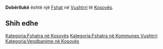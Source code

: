 {{Fshat në Kosovës
 | Emri                = Dobërllukë
| sqi_N_name = Dobërllukë
| sqi_N_FULL_NAME_RO = Dobërllukë
| sqi_N_FULL_NAME_ND_RO = Doberlluke
| sqi_N_SORT_NAME_RG = DOBERLLUKE
| sqi_N_FULL_NAME_RG = Dobërllukë
| sqi_N_FULL_NAME_ND_RG = Doberlluke
| sqi_V_name = Dobrilluk
| sqi_V_FULL_NAME_RO = Dobrilluk Dobrëlluk Dobrilluc
| sqi_V_FULL_NAME_ND_RO = Dobrilluk Dobrelluk Dobrilluc
| sqi_V_SORT_NAME_RG = DOBRILLUK DOBRELLUK DOBRILLUC
| sqi_V_FULL_NAME_RG = Dobrilluk Dobrëlluk Dobrilluc
| sqi_V_FULL_NAME_ND_RG = Dobrilluk Dobrelluk Dobrilluc
| srp_N_name = Dobra Luka
| srp_N_FULL_NAME_RO = Dobra Luka
| srp_N_FULL_NAME_ND_RO = Dobra Luka
| srp_N_SORT_NAME_RG = DOBRALUKA
| srp_N_FULL_NAME_RG = Dobra Luka
| srp_N_FULL_NAME_ND_RG = Dobra Luka
| srp_NS_name = Добра Лука
| srp_NS_FULL_NAME_RO = Добра Лука
| srp_NS_FULL_NAME_ND_RO = Добра Лука
| srp_NS_SORT_NAME_RG = ДОБРАЛУКА
| srp_NS_FULL_NAME_RG = Добра Лука
| srp_NS_FULL_NAME_ND_RG = Добра Лука

 | Emri (Rasa dhanore) = 
 | Figura              = 
 | Shteti              = Kosovo
 | Komuna              = Vushtrri
 | Kodi postar         = 
 | Sipërfaqja          = 

 | Popullsia           = 

 | Regj. i popullsisë  = 
 | Dend. e popullsisë  = 
 | Faqja zyrtare       = 
 <!--- Koordinatat ----> 
 | Gjerësia            = 42.844722
 | Gjatësia            = 20.946389
 | Lartësia            = 
}}
'''Dobërllukë''' është një [[Fshat]] në [[Vushtrri]] të [[Kosovës]].

<!-- == Gjeografia == -->
<!-- == Historia == -->
<!-- == Demografia == -->
== Shih edhe ==
{{Komuna Vushtrri}}
{{Kosovo-Administrata-Cung}}

[[Kategoria:Fshatra në Kosovës]]
[[Kategoria:Fshatra në Kommunes Vushtrri]]
[[Kategoria:Vendbanime në Kosovës]]
